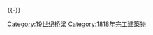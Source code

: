 {{Commonscat|Bridges completed in 1818}}
{{Cat nav 10years|19世纪桥梁|1818||年完工橋梁}}
{{-}}
[[Category:19世纪桥梁|Category:19世纪桥梁]]
[[Category:1818年完工建築物|Category:1818年完工建築物]]